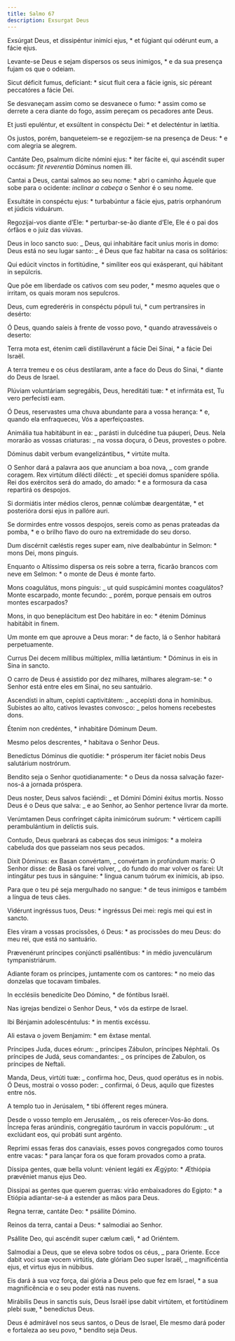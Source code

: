 ```yaml
---
title: Salmo 67
description: Exsurgat Deus
---
```


<div class="side-by-side not-content">

Exsúrgat Deus, et dissipéntur inimíci ejus, \* et fúgiant qui odérunt eum, a fácie ejus.

Levante-se Deus e sejam dispersos os seus inimigos, \* e da sua presença fujam os que o odeiam.

Sicut déficit fumus, defíciant: \* sicut fluit cera a fácie ignis, sic péreant peccatóres a fácie Dei.

Se desvaneçam assim como se desvanece o fumo: \* assim como se derrete a cera diante do fogo, assim pereçam os pecadores ante Deus.

Et justi epuléntur, et exsúltent in conspéctu Dei: \* et delecténtur in lætítia.

Os justos, porém, banqueteiem-se e regozijem-se na presença de Deus: \* e com alegria se alegrem.

Cantáte Deo, psalmum dícite nómini ejus: \* iter fácite ei, qui ascéndit super occásum: <em>fit reverentia</em> Dóminus nomen illi.

Cantai a Deus, cantai salmos ao seu nome: \* abri o caminho Àquele que sobe para o ocidente: <em>inclinar a cabeça</em> o Senhor é o seu nome.

Exsultáte in conspéctu ejus: \* turbabúntur a fácie ejus, patris orphanórum et júdicis viduárum.

Regozijai-vos diante d’Ele: \* perturbar-se-ão diante d’Ele, Ele é o pai dos órfãos e o juiz das viúvas.

Deus in loco sancto suo: _ Deus, qui inhabitáre facit uníus moris in domo: Deus está no seu lugar santo: _ é Deus que faz habitar na casa os solitários:

Qui edúcit vinctos in fortitúdine, \* simíliter eos qui exásperant, qui hábitant in sepúlcris.

Que põe em liberdade os cativos com seu poder, \* mesmo aqueles que o irritam, os quais moram nos sepulcros.

Deus, cum egrederéris in conspéctu pópuli tui, \* cum pertransíres in desérto:

Ó Deus, quando saíeis à frente de vosso povo, \* quando atravessáveis o deserto:

Terra mota est, étenim cæli distillavérunt a fácie Dei Sínai, \* a fácie Dei Israël.

A terra tremeu e os céus destilaram, ante a face do Deus do Sinai, \* diante do Deus de Israel.

Plúviam voluntáriam segregábis, Deus, hereditáti tuæ: \* et infirmáta est, Tu vero perfecísti eam.

Ó Deus, reservastes uma chuva abundante para a vossa herança: \* e, quando ela enfraqueceu, Vós a aperfeiçoastes.

Animália tua habitábunt in ea: _ parásti in dulcédine tua páuperi, Deus. Nela morarão as vossas criaturas: _ na vossa doçura, ó Deus, provestes o pobre.

Dóminus dabit verbum evangelizántibus, \* virtúte multa.

O Senhor dará a palavra aos que anunciam a boa nova, _ com grande coragem. Rex virtútum dilécti dilécti: _ et speciéi domus spanídere spólia. Rei dos exércitos será do amado, do amado: \* e a formosura da casa repartirá os despojos.

Si dormiátis inter médios cleros, pennæ colúmbæ deargentátæ, \* et posterióra dorsi ejus in pallóre auri.

Se dormirdes entre vossos despojos, sereis como as penas prateadas da pomba, \* e o brilho flavo do ouro na extremidade do seu dorso.

Dum discérnit cæléstis reges super eam, nive dealbabúntur in Selmon: \* mons Dei, mons pinguis.

Enquanto o Altíssimo dispersa os reis sobre a terra, ficarão brancos com neve em Selmon: \* o monte de Deus é monte farto.

Mons coagulátus, mons pinguis: _ ut quid suspicámini montes coagulátos? Monte escarpado, monte fecundo: _ porém, porque pensais em outros montes escarpados?

Mons, in quo beneplácitum est Deo habitáre in eo: \* étenim Dóminus habitábit in finem.

Um monte em que aprouve a Deus morar: \* de facto, lá o Senhor habitará perpetuamente.

Currus Dei decem míllibus múltiplex, míllia lætántium: \* Dóminus in eis in Sina in sancto.

O carro de Deus é assistido por dez milhares, milhares alegram-se: \* o Senhor está entre eles em Sinai, no seu santuário.

Ascendísti in altum, cepísti captivitátem: _ accepísti dona in homínibus. Subistes ao alto, cativos levastes convosco: _ pelos homens recebestes dons.

Étenim non credéntes, \* inhabitáre Dóminum Deum.

Mesmo pelos descrentes, \* habitava o Senhor Deus.

Benedíctus Dóminus die quotídie: \* prósperum iter fáciet nobis Deus salutárium nostrórum.

Bendito seja o Senhor quotidianamente: \* o Deus da nossa salvação fazer-nos-á a jornada próspera.

Deus noster, Deus salvos faciéndi: _ et Dómini Dómini éxitus mortis. Nosso Deus é o Deus que salva: _ e ao Senhor, ao Senhor pertence livrar da morte.

Verúmtamen Deus confrínget cápita inimicórum suórum: \* vérticem capílli perambulántium in delíctis suis.

Contudo, Deus quebrará as cabeças dos seus inimigos: \* a moleira cabeluda dos que passeiam nos seus pecados.

Dixit Dóminus: ex Basan convértam, _ convértam in profúndum maris: O Senhor disse: de Basã os farei volver, _ do fundo do mar volver os farei: Ut intingátur pes tuus in sánguine: \* lingua canum tuórum ex inimícis, ab ipso.

Para que o teu pé seja mergulhado no sangue: \* de teus inimigos e também a língua de teus cães.

Vidérunt ingréssus tuos, Deus: \* ingréssus Dei mei: regis mei qui est in sancto.

Eles viram a vossas procissões, ó Deus: \* as procissões do meu Deus: do meu rei, que está no santuário.

Prævenérunt príncipes conjúncti psalléntibus: \* in médio juvenculárum tympanistriárum.

Adiante foram os príncipes, juntamente com os cantores: \* no meio das donzelas que tocavam timbales.

In ecclésiis benedícite Deo Dómino, \* de fóntibus Israël.

Nas igrejas bendizei o Senhor Deus, \* vós da estirpe de Israel.

Ibi Bénjamin adolescéntulus: \* in mentis excéssu.

Ali estava o jovem Benjamim: \* em êxtase mental.

Príncipes Juda, duces eórum: _ príncipes Zábulon, príncipes Néphtali. Os príncipes de Judá, seus comandantes: _ os príncipes de Zabulon, os príncipes de Neftali.

Manda, Deus, virtúti tuæ: _ confírma hoc, Deus, quod operátus es in nobis. Ó Deus, mostrai o vosso poder: _ confirmai, ó Deus, aquilo que fizestes entre nós.

A templo tuo in Jerúsalem, \* tibi ófferent reges múnera.

Desde o vosso templo em Jerusalém, _ os reis oferecer-Vos-ão dons. Íncrepa feras arúndinis, congregátio taurórum in vaccis populórum: _ ut exclúdant eos, qui probáti sunt argénto.

Reprimi essas feras dos canaviais, esses povos congregados como touros entre vacas: \* para lançar fora os que foram provados como a prata.

Díssipa gentes, quæ bella volunt: vénient legáti ex Ægýpto: \* Æthiópia prævéniet manus ejus Deo.

Dissipai as gentes que querem guerras: virão embaixadores do Egipto: \* a Etiópia adiantar-se-á a estender as mãos para Deus.

Regna terræ, cantáte Deo: \* psállite Dómino.

Reinos da terra, cantai a Deus: \* salmodiai ao Senhor.

Psállite Deo, qui ascéndit super cælum cæli, \* ad Oriéntem.

Salmodiai a Deus, que se eleva sobre todos os céus, _ para Oriente. Ecce dabit voci suæ vocem virtútis, date glóriam Deo super Israël, _ magnificéntia ejus, et virtus ejus in núbibus.

Eis dará à sua voz força, dai glória a Deus pelo que fez em Israel, \* a sua magnificência e o seu poder está nas nuvens.

Mirábilis Deus in sanctis suis, Deus Israël ipse dabit virtútem, et fortitúdinem plebi suæ, \* benedíctus Deus.

Deus é admirável nos seus santos, o Deus de Israel, Ele mesmo dará poder e fortaleza ao seu povo, \* bendito seja Deus.

</div>
